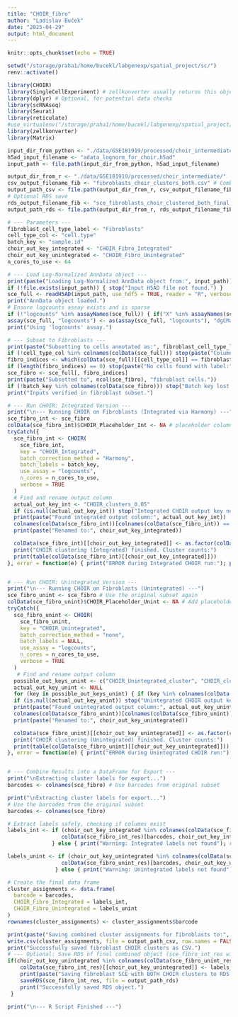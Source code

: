 ```yaml
---
title: "CHOIR_fibro"
author: "Ladislav Buček"
date: "2025-04-29"
output: html_document
---
```

```r
knitr::opts_chunk$set(echo = TRUE)
```
```r
setwd("/storage/praha1/home/bucekl/labgenexp/spatial_project/sc/")
renv::activate()
```

```r
library(CHOIR)
library(SingleCellExperiment) # zellkonverter usually returns this object type
library(dplyr) # Optional, for potential data checks
library(scRNAseq)
library(Seurat)
library(reticulate)
#use_virtualenv("/storage/praha1/home/bucekl/labgenexp/spatial_project/venv", required = TRUE)
library(zellkonverter)
library(Matrix)

```

```r

input_dir_from_python <- "./data/GSE181919/processed/choir_intermediate/"
h5ad_input_filename <- "adata_lognorm_for_choir.h5ad" 
input_path <- file.path(input_dir_from_python, h5ad_input_filename)

output_dir_from_r <- "./data/GSE181919/processed/choir_intermediate/"
csv_output_filename_fib <- "fibroblasts_choir_clusters_both.csv" # Combined CSV output
output_path_csv <- file.path(output_dir_from_r, csv_output_filename_fib)
# Optional RDS save
rds_output_filename_fib <- "sce_fibroblasts_choir_clustered_both_final.rds"
output_path_rds <- file.path(output_dir_from_r, rds_output_filename_fib)

# --- Parameters ---
fibroblast_cell_type_label <- "Fibroblasts"
cell_type_col <- "cell.type"
batch_key <- "sample.id" 
choir_out_key_integrated <- "CHOIR_Fibro_Integrated"
choir_out_key_unintegrated <- "CHOIR_Fibro_Unintegrated"
n_cores_to_use <- 64

# --- Load Log-Normalized AnnData object ---
print(paste("Loading Log-Normalized AnnData object from:", input_path))
if (!file.exists(input_path)) { stop("Input H5AD file not found.") }
sce_full <- readH5AD(input_path, use_hdf5 = TRUE, reader = "R", verbose = TRUE)
print("AnnData object loaded.")
# Ensure logcounts assay exists and is sparse
if (!"logcounts" %in% assayNames(sce_full)) { if("X" %in% assayNames(sce_full)) { assay(sce_full, "logcounts") <- assay(sce_full, "X")} else { stop("No logcounts/X.") }}
assay(sce_full, "logcounts") <- as(assay(sce_full, "logcounts"), "dgCMatrix")
print("Using 'logcounts' assay.")

# --- Subset to Fibroblasts ---
print(paste("Subsetting to cells annotated as:", fibroblast_cell_type_label))
if (!cell_type_col %in% colnames(colData(sce_full))) stop(paste("Column '", cell_type_col, "' not found."))
fibro_indices <- which(colData(sce_full)[[cell_type_col]] == fibroblast_cell_type_label)
if (length(fibro_indices) == 0) stop(paste("No cells found with label:", fibroblast_cell_type_label))
sce_fibro <- sce_full[, fibro_indices]
print(paste("Subsetted to", ncol(sce_fibro), "fibroblast cells."))
if (!batch_key %in% colnames(colData(sce_fibro))) stop("Batch key lost.")
print("Inputs verified in fibroblast subset.")

# --- Run CHOIR: Integrated Version ---
print("\n--- Running CHOIR on Fibroblasts (Integrated via Harmony) ---")
sce_fibro_int <- sce_fibro 
colData(sce_fibro_int)$CHOIR_Placeholder_Int <- NA # placeholder column
tryCatch({
  sce_fibro_int <- CHOIR(
    sce_fibro_int,
    key = "CHOIR_Integrated",
    batch_correction_method = "Harmony",
    batch_labels = batch_key,
    use_assay = "logcounts",
    n_cores = n_cores_to_use,
    verbose = TRUE
  )
  # Find and rename output column
  actual_out_key_int <- "CHOIR_clusters_0.05"
  if (is.null(actual_out_key_int)) stop("Integrated CHOIR output key not found.")
  print(paste("Found integrated output column:", actual_out_key_int))
  colnames(colData(sce_fibro_int))[colnames(colData(sce_fibro_int)) == actual_out_key_int] <- choir_out_key_integrated
  print(paste("Renamed to:", choir_out_key_integrated))

  colData(sce_fibro_int)[[choir_out_key_integrated]] <- as.factor(colData(sce_fibro_int)[[choir_out_key_integrated]])
  print("CHOIR clustering (Integrated) finished. Cluster counts:")
  print(table(colData(sce_fibro_int)[[choir_out_key_integrated]]))
}, error = function(e) { print("ERROR during Integrated CHOIR run:"); print(e); stop("Integrated CHOIR failed.") })


# --- Run CHOIR: Unintegrated Version ---
print("\n--- Running CHOIR on Fibroblasts (Unintegrated) ---")
sce_fibro_unint <- sce_fibro # Use the original subset again
colData(sce_fibro_unint)$CHOIR_Placeholder_Unint <- NA # Add placeholder column
tryCatch({
  sce_fibro_unint <- CHOIR(
    sce_fibro_unint,
    key = "CHOIR_Unintegrated",
    batch_correction_method = "none",
    batch_labels = NULL,
    use_assay = "logcounts",
    n_cores = n_cores_to_use,
    verbose = TRUE
  )
   # Find and rename output column
  possible_out_keys_unint <- c("CHOIR_Unintegrated_cluster", "CHOIR_cluster", "Cluster", "clusters")
  actual_out_key_unint <- NULL
  for (key in possible_out_keys_unint) { if (key %in% colnames(colData(sce_fibro_unint))) { actual_out_key_unint <- key; break } }
  if (is.null(actual_out_key_unint)) stop("Unintegrated CHOIR output key not found.")
  print(paste("Found unintegrated output column:", actual_out_key_unint))
  colnames(colData(sce_fibro_unint))[colnames(colData(sce_fibro_unint)) == actual_out_key_unint] <- choir_out_key_unintegrated
  print(paste("Renamed to:", choir_out_key_unintegrated))

  colData(sce_fibro_unint)[[choir_out_key_unintegrated]] <- as.factor(colData(sce_fibro_unint)[[choir_out_key_unintegrated]])
  print("CHOIR clustering (Unintegrated) finished. Cluster counts:")
  print(table(colData(sce_fibro_unint)[[choir_out_key_unintegrated]]))
}, error = function(e) { print("ERROR during Unintegrated CHOIR run:"); print(e); stop("Unintegrated CHOIR failed.") })


# --- Combine Results into a DataFrame for Export ---
print("\nExtracting cluster labels for export...")
barcodes <- colnames(sce_fibro) # Use barcodes from original subset

print("\nExtracting cluster labels for export...")
# Use the barcodes from the original subset
barcodes <- colnames(sce_fibro)

# Extract labels safely, checking if columns exist
labels_int <- if (choir_out_key_integrated %in% colnames(colData(sce_fibro_int_res))) {
                 colData(sce_fibro_int_res)[barcodes, choir_out_key_integrated] # Ensure alignment
              } else { print("Warning: Integrated labels not found"); rep(NA, length(barcodes)) }

labels_unint <- if (choir_out_key_unintegrated %in% colnames(colData(sce_fibro_unint_res))) {
                 colData(sce_fibro_unint_res)[barcodes, choir_out_key_unintegrated] # Ensure alignment
               } else { print("Warning: Unintegrated labels not found"); rep(NA, length(barcodes)) }

# Create the final data frame
cluster_assignments <- data.frame(
  barcode = barcodes,
  CHOIR_Fibro_Integrated = labels_int,
  CHOIR_Fibro_Unintegrated = labels_unint
)
rownames(cluster_assignments) <- cluster_assignments$barcode

print(paste("Saving combined cluster assignments for fibroblasts to:", output_path_csv))
write.csv(cluster_assignments, file = output_path_csv, row.names = FALSE, quote = FALSE)
print("Successfully saved fibroblast CHOIR clusters as CSV.")
# --- Optional: Save RDS of final combined object (sce_fibro_int_res will have int labels, need to add unint labels) ---
if(choir_out_key_unintegrated %in% colnames(colData(sce_fibro_unint_res)) && choir_out_key_integrated %in% colnames(colData(sce_fibro_int_res))){
    colData(sce_fibro_int_res)[[choir_out_key_unintegrated]] <- labels_unint # Add unint labels to the int object
    print(paste("Saving fibroblast SCE with BOTH CHOIR clusters to RDS:", output_path_rds))
    saveRDS(sce_fibro_int_res, file = output_path_rds)
    print("Successfully saved RDS object.")
 }

print("\n--- R Script Finished ---")
```